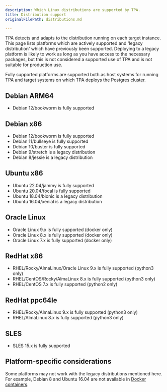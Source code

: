 ```yaml
---
description: Which Linux distributions are supported by TPA.
title: Distribution support
originalFilePath: distributions.md

---
```


TPA detects and adapts to the distribution running on each target
instance. This page lists platforms which are actively supported and
'legacy distribution' which have previously been supported. Deploying to a
legacy platform is likely to work as long as you have access to the
necessary packages, but this is not considered a supported use of TPA
and is not suitable for production use.

Fully supported platforms are supported both as host systems for running
TPA and target systems on which TPA deploys the Postgres cluster.

## Debian ARM64

-   Debian 12/bookworm is fully supported

## Debian x86

-   Debian 12/bookworm is fully supported
-   Debian 11/bullseye is fully supported
-   Debian 10/buster is fully supported
-   Debian 9/stretch is a legacy distribution
-   Debian 8/jessie is a legacy distribution

## Ubuntu x86

-   Ubuntu 22.04/jammy is fully supported
-   Ubuntu 20.04/focal is fully supported
-   Ubuntu 18.04/bionic is a legacy distribution
-   Ubuntu 16.04/xenial is a legacy distribution

## Oracle Linux

-   Oracle Linux 9.x is fully supported (docker only)
-   Oracle Linux 8.x is fully supported (docker only)
-   Oracle Linux 7.x is fully supported (docker only)

## RedHat x86

-   RHEL/Rocky/AlmaLinux/Oracle Linux 9.x is fully supported (python3 only)
-   RHEL/CentOS/Rocky/AlmaLinux 8.x is fully supported (python3 only)
-   RHEL/CentOS 7.x is fully supported (python2 only)

## RedHat ppc64le

-   RHEL/Rocky/AlmaLinux 9.x is fully supported (python3 only)
-   RHEL/AlmaLinux 8.x is fully supported (python3 only)

## SLES

-   SLES 15.x is fully supported

## Platform-specific considerations

Some platforms may not work with the legacy distributions mentioned here.
For example, Debian 8 and Ubuntu 16.04 are not available in [Docker
containers](../platform-docker/).
